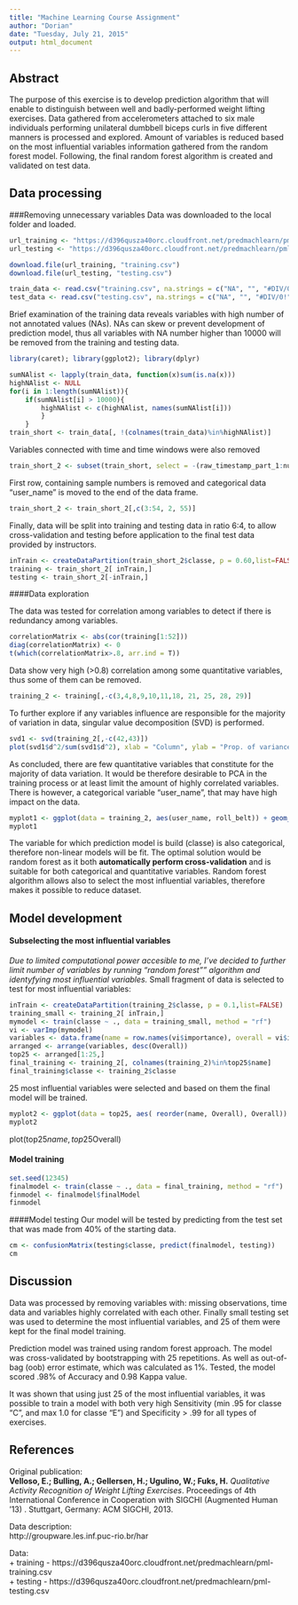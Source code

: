 ```yaml
---
title: "Machine Learning Course Assignment"
author: "Dorian"
date: "Tuesday, July 21, 2015"
output: html_document
---
```


## Abstract

The purpose of this exercise is to develop prediction algorithm that will enable to distinguish between well and badly-performed weight lifting exercises. Data gathered from accelerometers attached to six male individuals performing unilateral dumbbell biceps curls in five different manners is processed and explored. Amount of variables is reduced based on the most influential variables information gathered from the random forest model. Following, the final random forest algorithm is created and validated on test data. 

## Data processing
###Removing unnecessary variables
Data was downloaded to the local folder and loaded.
```r
url_training <- "https://d396qusza40orc.cloudfront.net/predmachlearn/pml-training.csv"
url_testing <- "https://d396qusza40orc.cloudfront.net/predmachlearn/pml-testing.csv"

download.file(url_training, "training.csv")
download.file(url_testing, "testing.csv")
```  
```r
train_data <- read.csv("training.csv", na.strings = c("NA", "", "#DIV/0!"))
test_data <- read.csv("testing.csv", na.strings = c("NA", "", "#DIV/0!"))
```  

Brief examination of the training data reveals variables with high number of not annotated values (NAs). NAs can skew or prevent development of prediction model, thus all variables with NA number higher than 10000 will be removed from the training and testing data.   
```r
library(caret); library(ggplot2); library(dplyr)
```
```r
sumNAlist <- lapply(train_data, function(x)sum(is.na(x)))
highNAlist <- NULL
for(i in 1:length(sumNAlist)){
    if(sumNAlist[i] > 10000){
        highNAlist <- c(highNAlist, names(sumNAlist[i]))
        }
    }
train_short <- train_data[, !(colnames(train_data)%in%highNAlist)]
```  
Variables connected with time and time windows were also removed
```r
train_short_2 <- subset(train_short, select = -(raw_timestamp_part_1:num_window))
```  
First row, containing sample numbers is removed and categorical data "user_name" is moved to the end of the data frame.  
```r
train_short_2 <- train_short_2[,c(3:54, 2, 55)]
```

Finally, data will be split into training and testing data in ratio 6:4, to allow cross-validation and testing before application to the final test data provided by instructors.
```r
inTrain <- createDataPartition(train_short_2$classe, p = 0.60,list=FALSE)
training <- train_short_2[ inTrain,]
testing <- train_short_2[-inTrain,]
```

####Data exploration  

The data was tested for correlation among variables to detect if there is redundancy among variables.
```r
correlationMatrix <- abs(cor(training[1:52]))
diag(correlationMatrix) <- 0
t(which(correlationMatrix>.8, arr.ind = T))
```  

Data show very high (>0.8) correlation among some quantitative variables, thus some of them can be removed. 

```r
training_2 <- training[,-c(3,4,8,9,10,11,18, 21, 25, 28, 29)]
```

To further explore if any variables influence are responsible for the majority of variation in data, singular value decomposition (SVD) is performed.  

```r
svd1 <- svd(training_2[,-c(42,43)])
plot(svd1$d^2/sum(svd1$d^2), xlab = "Column", ylab = "Prop. of variance explained", pch = 19)
```  
 
As concluded, there are few quantitative variables that constitute for the majority of data variation. It would be therefore desirable to PCA in the training process or at least limit the amount of highly correlated variables. There is however, a categorical variable "user_name", that may have high impact on the data.

```r
myplot1 <- ggplot(data = training_2, aes(user_name, roll_belt)) + geom_boxplot() + geom_jitter(aes(color = classe, alpha = .2)) + labs(title = "Overview of the training data, \n relation between individuals in roll_belt data for \n five different variants of weight lifting exercise")
myplot1
```

The variable for which prediction model is build (classe) is also categorical, therefore non-linear models will be fit. The optimal solution would be random forest as it both **automatically perform cross-validation** and is suitable for both categorical and quantitative variables. Random forest algorithm allows also to select the most influential variables, therefore makes it possible to reduce dataset.

## Model development
#### Subselecting the most influential variables

*Due to limited computational power accesible to me, I've decided to further limit number of variables by running "random forest"" algorithm and identyfying most influential variables.*
Small fragment of data is selected to test for most influential variables:

```r
inTrain <- createDataPartition(training_2$classe, p = 0.1,list=FALSE)
training_small <- training_2[ inTrain,]
mymodel <- train(classe ~ ., data = training_small, method = "rf")
vi <- varImp(mymodel)
variables <- data.frame(name = row.names(vi$importance), overall = vi$importance)
arranged <- arrange(variables, desc(Overall))
top25 <- arranged[1:25,]
final_training <- training_2[, colnames(training_2)%in%top25$name]
final_training$classe <- training_2$classe
```  
25 most influential variables were selected and based on them the final model will be trained.
```r
myplot2 <- ggplot(data = top25, aes( reorder(name, Overall), Overall)) + geom_bar(stat = "identity", aes(fill = Overall)) + coord_flip() + labs(title = "top 25 most important variables \n identified by random forest", y = "Score in 0-100 range", x = "variable name")
myplot2
```
plot(top25$name, top25$Overall)

#### Model training
```r
set.seed(12345)
finalmodel <- train(classe ~ ., data = final_training, method = "rf")
finmodel <- finalmodel$finalModel
finmodel
```

####Model testing
Our model will be tested by predicting from the test set that was made from 40% of the starting data.
```r
cm <- confusionMatrix(testing$classe, predict(finalmodel, testing))
cm
```

## Discussion

Data was processed by removing variables with: missing observations, time data and variables highly correlated with each other. Finally small testing set was used to determine the most influential variables, and 25 of them were kept for the final model training. 

Prediction model was trained using random forest approach. The model was cross-validated by bootstrapping with 25 repetitions. As well as out-of-bag (oob) error estimate, which was calculated as 1%. Tested, the model scored .98% of Accuracy and 0.98 Kappa value.

It was shown that using just 25 of the most influential variables, it was possible to train a model with both very high Sensitivity (min .95 for classe "C", and max 1.0 for classe "E") and Specificity > .99 for all types of exercises. 

## References

Original publication:  
**Velloso, E.; Bulling, A.; Gellersen, H.; Ugulino, W.; Fuks, H.** *Qualitative Activity Recognition of Weight Lifting Exercises*. Proceedings of 4th International Conference in Cooperation with SIGCHI (Augmented Human '13) . Stuttgart, Germany: ACM SIGCHI, 2013.

Data description:  
http://groupware.les.inf.puc-rio.br/har

Data:  
+ training - https://d396qusza40orc.cloudfront.net/predmachlearn/pml-training.csv  
+ testing - https://d396qusza40orc.cloudfront.net/predmachlearn/pml-testing.csv

